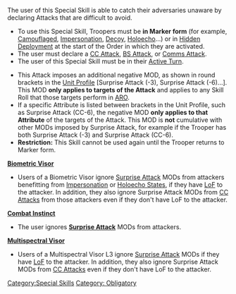 {{n5-section-special-skills}}


The user of this Special Skill is able to catch their adversaries unaware by declaring Attacks that are difficult to avoid.

{{css_skillbox |black| SURPRISE ATTACK | AUTOMATIC SKILL }}
{{skill-label | Obligatory }}
{{requirements}}
* To use this Special Skill, Troopers must be '''in Marker form''' (for example, [[Camouflaged]], [[Impersonation State | Impersonation]], [[Decoy]], [[Holoecho]]...) or in [[Hidden Deployment]] at the start of the Order in which they are activated.
* The user must declare a [[CC Attack]], [[BS Attack]], or [[Comms Attack]].
* The user of this Special Skill must be in their [[Active Turn]].
{{effects}}
* This Attack imposes an additional negative MOD, as shown in round brackets in the [[Unit Profile]] [Surprise Attack (-3), Surprise Attack (-6)...]. This MOD '''only applies to targets of the Attack''' and applies to any Skill Roll that those targets perform in [[ARO]].
* If a specific Attribute is listed between brackets in the Unit Profile, such as Surprise Attack (CC-6), the negative MOD '''only applies to that Attribute''' of the targets of the Attack. This MOD is '''not''' cumulative with other MODs imposed by Surprise Attack, for example if the Trooper has both Surprise Attack (-3) and Surprise Attack (CC-6).
* '''Restriction:''' This Skill cannot be used again until the Trooper returns to Marker form.
{{css_skillbox-end}}


{{see-also}}
'''[[Biometric Visor]]'''
* Users of a Biometric Visor ignore [[Surprise Attack]] MODs from attackers benefitting from [[Impersonation State | Impersonation]] or [[Holoecho State]]s, if they have [[LoF]] to the attacker. In addition, they also ignore Surprise Attack MODs from [[CC Attack]]s from those attackers even if they don't have LoF to the attacker.

'''[[Combat Instinct]]'''
* The user ignores '''[[Surprise Attack]]''' MODs from attackers.

'''[[Multispectral Visor | Multispectral Visor]]'''
* Users of a Multispectral Visor L3 ignore [[Surprise Attack]] MODs if they have [[LoF]] to the attacker. In addition, they also ignore Surprise Attack MODs from [[CC Attack]]s even if they don't have LoF to the attacker.
{{see-also-end}}


[[Category:Special Skills]]

<!-- Label and Trait categories. -->
[[Category: Obligatory ]]